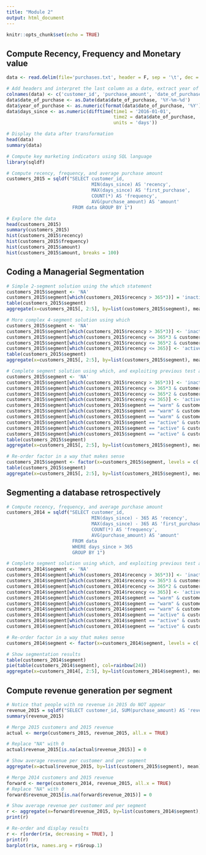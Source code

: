 ---
title: "Module 2"
output: html_document
---

```{r setup, include=FALSE}
knitr::opts_chunk$set(echo = TRUE)
```

## Compute Recency, Frequency and Monetary value

```{r}
data <- read.delim(file='purchases.txt', header = F, sep = '\t', dec = '.')
```

```{r}
# Add headers and interpret the last column as a date, extract year of purchase
colnames(data) <- c('customer_id', 'purchase_amount', 'date_of_purchase')
data$date_of_purchase <- as.Date(data$date_of_purchase, '%Y-%m-%d')
data$year_of_purchase <- as.numeric(format(data$date_of_purchase, '%Y'))
data$days_since <- as.numeric(difftime(time1 = '2016-01-01',
                                       time2 = data$date_of_purchase, 
                                       units = 'days'))
```

```{r}
# Display the data after transformation
head(data)
summary(data)
```

```{r}
# Compute key marketing indicators using SQL language
library(sqldf)

# Compute recency, frequency, and average purchase amount
customers_2015 = sqldf("SELECT customer_id,
                               MIN(days_since) AS 'recency',
                               MAX(days_since) AS 'first_purchase',
                               COUNT(*) AS 'frequency',
                               AVG(purchase_amount) AS 'amount'
                        FROM data GROUP BY 1")
```

```{r}
# Explore the data
head(customers_2015)
summary(customers_2015)
hist(customers_2015$recency)
hist(customers_2015$frequency)
hist(customers_2015$amount)
hist(customers_2015$amount, breaks = 100)
```

## Coding a Managerial Segmentation

```{r}
# Simple 2-segment solution using the which statement
customers_2015$segment <- 'NA'
customers_2015$segment[which(customers_2015$recency > 365*3)] = 'inactive'
table(customers_2015$segment)
aggregate(x=customers_2015[, 2:5], by=list(customers_2015$segment), mean)
```

```{r}
# More complex 4-segment solution using which
customers_2015$segment <- 'NA'
customers_2015$segment[which(customers_2015$recency > 365*3)] <- 'inactive'
customers_2015$segment[which(customers_2015$recency <= 365*3 & customers_2015$recency > 365*2)] <- 'cold'
customers_2015$segment[which(customers_2015$recency <= 365*2 & customers_2015$recency > 365*1)] <- 'warm'
customers_2015$segment[which(customers_2015$recency <= 365)] <- 'active'
table(customers_2015$segment)
aggregate(x=customers_2015[, 2:5], by=list(customers_2015$segment), mean)
```

```{r}
# Complete segment solution using which, and exploiting previous test as input
customers_2015$segment <- 'NA'
customers_2015$segment[which(customers_2015$recency > 365*3)] <- 'inactive'
customers_2015$segment[which(customers_2015$recency <= 365*3 & customers_2015$recency > 365*2)] <- 'cold'
customers_2015$segment[which(customers_2015$recency <= 365*2 & customers_2015$recency > 365*1)] <- 'warm'
customers_2015$segment[which(customers_2015$recency <= 365)] <- 'active'
customers_2015$segment[which(customers_2015$segment == "warm" & customers_2015$first_purchase <= 365*2)] <- "new warm"
customers_2015$segment[which(customers_2015$segment == "warm" & customers_2015$amount < 100)] <- "warm low value"
customers_2015$segment[which(customers_2015$segment == "warm" & customers_2015$amount >= 100)] <- "warm high value"
customers_2015$segment[which(customers_2015$segment == "active" & customers_2015$first_purchase <= 365)] <- "new active"
customers_2015$segment[which(customers_2015$segment == "active" & customers_2015$amount < 100)] <- "active low value"
customers_2015$segment[which(customers_2015$segment == "active" & customers_2015$amount >= 100)] <- "active high value"
table(customers_2015$segment)
aggregate(x=customers_2015[, 2:5], by=list(customers_2015$segment), mean)
```

```{r}
# Re-order factor in a way that makes sense
customers_2015$segment <- factor(x=customers_2015$segment, levels = c('inactive', 'cold', 'warm high value', 'warm low value', 'new warm', 'active high value', 'active low value', 'new active'))
table(customers_2015$segment)
aggregate(x=customers_2015[, 2:5], by=list(customers_2015$segment), mean)
```

## Segmenting a database retrospectively

```{r}
# Compute recency, frequency, and average purchase amount
customers_2014 = sqldf("SELECT customer_id,
                               MIN(days_since) - 365 AS 'recency',
                               MAX(days_since) - 365 AS 'first_purchase',
                               COUNT(*) AS 'frequency',
                               AVG(purchase_amount) AS 'amount'
                        FROM data
                        WHERE days_since > 365
                        GROUP BY 1")
```

```{r}
# Complete segment solution using which, and exploiting previous test as input
customers_2014$segment <- 'NA'
customers_2014$segment[which(customers_2014$recency > 365*3)] <- 'inactive'
customers_2014$segment[which(customers_2014$recency <= 365*3 & customers_2014$recency > 365*2)] <- 'cold'
customers_2014$segment[which(customers_2014$recency <= 365*2 & customers_2014$recency > 365*1)] <- 'warm'
customers_2014$segment[which(customers_2014$recency <= 365)] <- 'active'
customers_2014$segment[which(customers_2014$segment == "warm" & customers_2014$first_purchase <= 365*2)] <- "new warm"
customers_2014$segment[which(customers_2014$segment == "warm" & customers_2014$amount < 100)] <- "warm low value"
customers_2014$segment[which(customers_2014$segment == "warm" & customers_2014$amount >= 100)] <- "warm high value"
customers_2014$segment[which(customers_2014$segment == "active" & customers_2014$first_purchase <= 365)] <- "new active"
customers_2014$segment[which(customers_2014$segment == "active" & customers_2014$amount < 100)] <- "active low value"
customers_2014$segment[which(customers_2014$segment == "active" & customers_2014$amount >= 100)] <- "active high value"
```

```{r}
# Re-order factor in a way that makes sense
customers_2014$segment <- factor(x=customers_2014$segment, levels = c('inactive', 'cold', 'warm high value', 'warm low value', 'new warm', 'active high value', 'active low value', 'new active'))
```

```{r}
# Show segmentation results
table(customers_2014$segment)
pie(table(customers_2014$segment), col=rainbow(24))
aggregate(x=customers_2014[, 2:5], by=list(customers_2014$segment), mean)
```

## Compute revenue generation per segment

```{r}
# Notice that people with no revenue in 2015 do NOT appear
revenue_2015 = sqldf("SELECT customer_id, SUM(purchase_amount) AS 'revenue_2015' FROM data WHERE year_of_purchase = 2015 GROUP BY 1")
summary(revenue_2015)
```

```{r}
# Merge 2015 customers and 2015 revenue
actual <- merge(customers_2015, revenue_2015, all.x = TRUE)
```

```{r}
# Replace "NA" with 0
actual$revenue_2015[is.na(actual$revenue_2015)] = 0
```

```{r}
# Show average revenue per customer and per segment
aggregate(x=actual$revenue_2015, by=list(customers_2015$segment), mean)
```

```{r}
# Merge 2014 customers and 2015 revenue
forward <- merge(customers_2014, revenue_2015, all.x = TRUE)
# Replace "NA" with 0
forward$revenue_2015[is.na(forward$revenue_2015)] = 0
```

```{r}
# Show average revenue per customer and per segment
r <- aggregate(x=forward$revenue_2015, by=list(customers_2014$segment), mean)
print(r)
```

```{r}
# Re-order and display results
r <- r[order(r$x, decreasing = TRUE), ]
print(r)
barplot(r$x, names.arg = r$Group.1)
```
